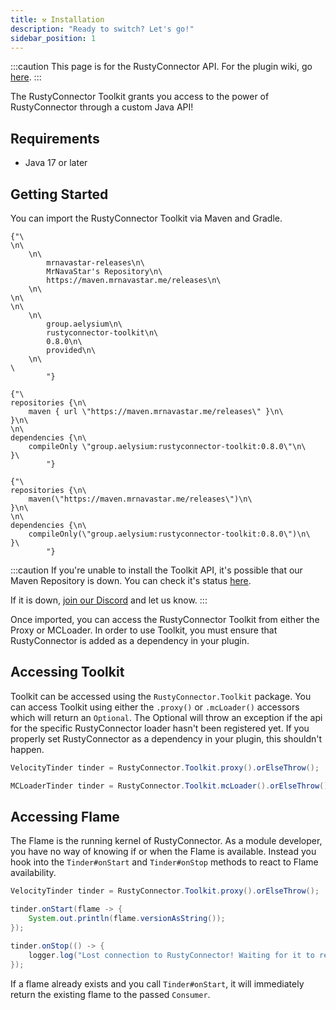 ```yaml
---
title: ⚒️ Installation
description: "Ready to switch? Let's go!"
sidebar_position: 1
---
```



:::caution
This page is for the RustyConnector API.
For the plugin wiki, go [here](/rusty-connector/docs/installation).
:::

The RustyConnector Toolkit grants you access to the power of RustyConnector through a custom Java API!

## Requirements
- Java 17 or later

## Getting Started
You can import the RustyConnector Toolkit via Maven and Gradle.

<Tabs>
    <TabItem value="maven" label="Maven">
        <pre><code>{"\
<repositories>\n\
    <repository>\n\
        <id>mrnavastar-releases</id>\n\
        <name>MrNavaStar's Repository</name>\n\
        <url>https://maven.mrnavastar.me/releases</url>\n\
    </repository>\n\
</repositories>\n\
<dependencies>\n\
    <dependency>\n\
        <groupId>group.aelysium</groupId>\n\
        <artifactId>rustyconnector-toolkit</artifactId>\n\
        <version>0.8.0</version>\n\
        <scope>provided</scope>\n\
    </dependency>\n\
</dependencies>\
        "}</code></pre>
    </TabItem>
    <TabItem value="gradle-groovy" label="Gradle (Groovy DSL)">
        <pre><code>{"\
repositories {\n\
    maven { url \"https://maven.mrnavastar.me/releases\" }\n\
}\n\
\n\
dependencies {\n\
    compileOnly \"group.aelysium:rustyconnector-toolkit:0.8.0\"\n\
}\
        "}</code></pre>
    </TabItem>
    <TabItem value="gradle-kotlin" label="Gradle (Kotlin DSL)">
        <pre><code>{"\
repositories {\n\
    maven(\"https://maven.mrnavastar.me/releases\")\n\
}\n\
\n\
dependencies {\n\
    compileOnly(\"group.aelysium:rustyconnector-toolkit:0.8.0\")\n\
}\
        "}</code></pre>
    </TabItem>
</Tabs>

:::caution
If you're unable to install the Toolkit API, it's possible that our Maven Repository is down.
You can check it's status [here](https://status.mrnavastar.me/status/services).

If it is down, [join our Discord](https://join.aelysium.group) and let us know.
:::

Once imported, you can access the RustyConnector Toolkit from either the Proxy or MCLoader.
In order to use Toolkit, you must ensure that RustyConnector is added as a dependency in your plugin.

## Accessing Toolkit
Toolkit can be accessed using the `RustyConnector.Toolkit` package.
You can access Toolkit using either the `.proxy()` or `.mcLoader()` accessors which will return an `Optional`.
The Optional will throw an exception if the api for the specific RustyConnector loader hasn't been registered yet.
If you properly set RustyConnector as a dependency in your plugin, this shouldn't happen.
```java title="Proxy Plugin"
VelocityTinder tinder = RustyConnector.Toolkit.proxy().orElseThrow();
```
```java title="MCLoader Plugin"
MCLoaderTinder tinder = RustyConnector.Toolkit.mcLoader().orElseThrow();
```

## Accessing Flame
The Flame is the running kernel of RustyConnector.
As a module developer, you have no way of knowing if or when the Flame is available.
Instead you hook into the `Tinder#onStart` and `Tinder#onStop` methods to react to Flame availability.
```java title="Proxy Plugin"
VelocityTinder tinder = RustyConnector.Toolkit.proxy().orElseThrow();

tinder.onStart(flame -> {
    System.out.println(flame.versionAsString());
});

tinder.onStop(() -> {
    logger.log("Lost connection to RustyConnector! Waiting for it to restart...");
});
```
If a flame already exists and you call `Tinder#onStart`, it will immediately return the existing flame to the passed `Consumer`.
